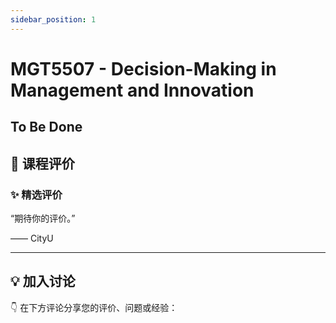 ```yaml
---
sidebar_position: 1
---
```



# MGT5507 - Decision-Making in Management and Innovation

## To Be Done

## **💬 课程评价**

### ✨ **精选评价**
<div className={commentStyles.commentBox}>
    <p className={commentStyles.commentText}>
        “期待你的评价。”
    </p>
    <p className={commentStyles.commentAuthor}>—— CityU</p>
</div>

---

## **💡 加入讨论**

👇 在下方评论分享您的评价、问题或经验：
<Utterances />

